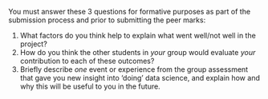 You must answer these 3 questions for formative purposes as part of the submission process and prior to submitting the peer marks:

1. What factors do you think help to explain what went well/not well in the project? 
2. How do you think the other students in *your* group would evaluate *your* contribution to each of these outcomes? 
3. Briefly describe *one* event or experience from the group assessment that gave you new insight into 'doing' data science, and explain how and why this will be useful to you in the future.

